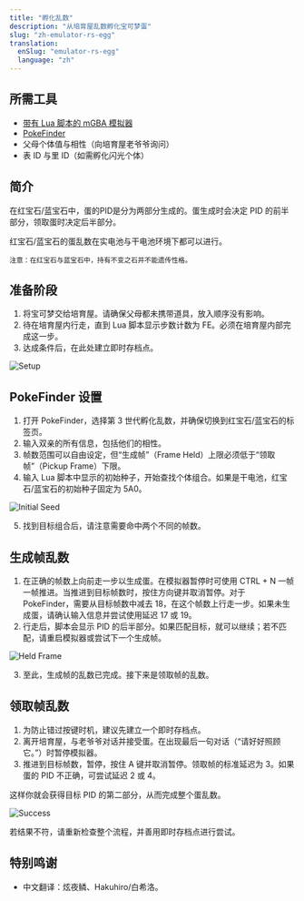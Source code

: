 ```yaml
---
title: "孵化乱数"
description: "从培育屋乱数孵化宝可梦蛋"
slug: "zh-emulator-rs-egg"
translation:
  enSlug: "emulator-rs-egg"
  language: "zh"
---
```


## 所需工具

- [带有 Lua 脚本的 mGBA 模拟器](/mgba-setup)
- [PokeFinder](https://github.com/Admiral-Fish/PokeFinder/releases)
- 父母个体值与相性（向培育屋老爷爷询问）
- 表 ID 与里 ID（如需孵化闪光个体）

## 简介

在红宝石/蓝宝石中，蛋的PID是分为两部分生成的。蛋生成时会决定 PID 的前半部分，领取蛋时决定后半部分。

红宝石/蓝宝石的蛋乱数在实电池与干电池环境下都可以进行。

```
注意：在红宝石与蓝宝石中，持有不变之石并不能遗传性格。
```

## 准备阶段

1. 将宝可梦交给培育屋。请确保父母都未携带道具，放入顺序没有影响。
2. 待在培育屋内行走，直到 Lua 脚本显示步数计数为 FE。必须在培育屋内部完成这一步。
3. 达成条件后，在此处建立即时存档点。

![Setup](/images/Ruby-Sapphire/Egg/Setup.png)

## PokeFinder 设置

1. 打开 PokeFinder，选择第 3 世代孵化乱数，并确保切换到红宝石/蓝宝石的标签页。
2. 输入双亲的所有信息，包括他们的相性。
3. 帧数范围可以自由设定，但“生成帧”（Frame Held）上限必须低于“领取帧”（Pickup Frame）下限。
4. 输入 Lua 脚本中显示的初始种子，开始查找个体组合。如果是干电池，红宝石/蓝宝石的初始种子固定为 5A0。

![Initial Seed](/images/Ruby-Sapphire/Egg/Initial-Seed.png)

5. 找到目标组合后，请注意需要命中两个不同的帧数。

## 生成帧乱数

1. 在正确的帧数上向前走一步以生成蛋。在模拟器暂停时可使用 CTRL + N 一帧一帧推进。当推进到目标帧数时，按住方向键并取消暂停。对于 PokeFinder，需要从目标帧数中减去 18，在这个帧数上行走一步。如果未生成蛋，请确认输入信息并尝试使用延迟 17 或 19。
2. 行走后，脚本会显示 PID 的后半部分。如果匹配目标，就可以继续；若不匹配，请重启模拟器或尝试下一个生成帧。

![Held Frame](/images/Ruby-Sapphire/Egg/Held.png)

3. 至此，生成帧的乱数已完成。接下来是领取帧的乱数。

## 领取帧乱数

1. 为防止错过按键时机，建议先建立一个即时存档点。
2. 离开培育屋，与老爷爷对话并接受蛋。在出现最后一句对话（“请好好照顾它。”）时暂停模拟器。
3. 推进到目标帧数，暂停，按住 A 键并取消暂停。领取帧的标准延迟为 3。如果蛋的 PID 不正确，可尝试延迟 2 或 4。

这样你就会获得目标 PID 的第二部分，从而完成整个蛋乱数。

![Success](/images/Ruby-Sapphire/Egg/Success.png)

若结果不符，请重新检查整个流程，并善用即时存档点进行尝试。

## 特别鸣谢

- 中文翻译：炫夜鳞、Hakuhiro/白希洛。
